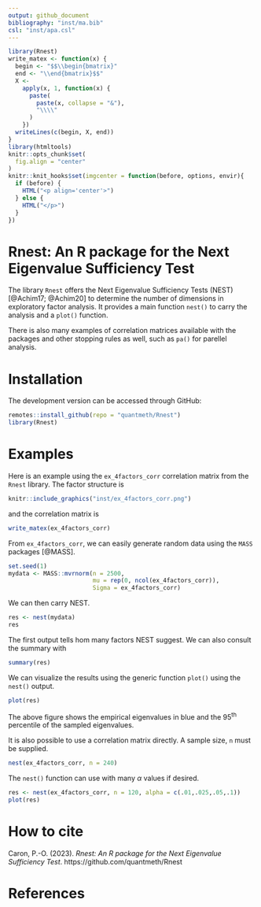 ```yaml
---
output: github_document
bibliography: "inst/ma.bib"
csl: "inst/apa.csl"
---
```



```r
library(Rnest)
write_matex <- function(x) {
  begin <- "$$\\begin{bmatrix}"
  end <- "\\end{bmatrix}$$"
  X <-
    apply(x, 1, function(x) {
      paste(
        paste(x, collapse = "&"),
        "\\\\"
      )
    })
  writeLines(c(begin, X, end))
}
library(htmltools)
knitr::opts_chunk$set(
  fig.align = "center"
)
knitr::knit_hooks$set(imgcenter = function(before, options, envir){
  if (before) {
    HTML("<p align='center'>")
  } else {
    HTML("</p>")
  }
})
```

# Rnest: An R package for the Next Eigenvalue Sufficiency Test

The library `Rnest` offers the Next Eigenvalue Sufficiency Tests (NEST) [@Achim17; @Achim20] to determine the number of dimensions in exploratory factor analysis. It provides a main function `nest()` to carry the analysis and a `plot()` function.

There is also many examples of correlation matrices available with the packages and other stopping rules as well, such as `pa()` for parellel analysis.

# Installation

The development version can be accessed through GitHub:

```r
remotes::install_github(repo = "quantmeth/Rnest")
library(Rnest)
```

# Examples

Here is an example using the `ex_4factors_corr` correlation matrix from the `Rnest` library. The factor structure is

```r
knitr::include_graphics("inst/ex_4factors_corr.png")
```

and the correlation matrix is

```r
write_matex(ex_4factors_corr)
```

From `ex_4factors_corr`, we can easily generate random data using the `MASS` packages [@MASS].

```r
set.seed(1)
mydata <- MASS::mvrnorm(n = 2500,
                        mu = rep(0, ncol(ex_4factors_corr)),
                        Sigma = ex_4factors_corr)
```

We can then carry NEST.

```r
res <- nest(mydata)
res
```

The first output tells hom many factors NEST suggest. We can also consult the summary with

```r
summary(res)
```

We can visualize the results using the generic function `plot()` using the `nest()` output.

```r
plot(res)
```

The above figure shows the empirical eigenvalues in blue and the 95^th^ percentile of the sampled eigenvalues.

It is also possible to use a correlation matrix directly. A sample size, `n` must be supplied.

```r
nest(ex_4factors_corr, n = 240)
```

The `nest()` function can use with many $\alpha$ values if desired.

```r
res <- nest(ex_4factors_corr, n = 120, alpha = c(.01,.025,.05,.1))
plot(res)
```

# How to cite

Caron, P.-O. (2023). *Rnest: An R package for the Next Eigenvalue Sufficiency Test*. https://github.com/quantmeth/Rnest

# References
